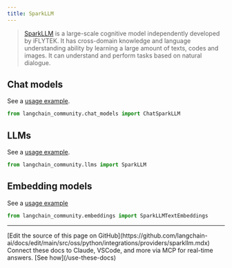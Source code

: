 ```yaml
---
title: SparkLLM
---
```


>[SparkLLM](https://xinghuo.xfyun.cn/spark) is a large-scale cognitive model independently developed by iFLYTEK.
It has cross-domain knowledge and language understanding ability by learning a large amount of texts, codes and images.
It can understand and perform tasks based on natural dialogue.

## Chat models

See a [usage example](/oss/python/integrations/chat/sparkllm).

```python
from langchain_community.chat_models import ChatSparkLLM
```

## LLMs

See a [usage example](/oss/python/integrations/llms/sparkllm).

```python
from langchain_community.llms import SparkLLM
```

## Embedding models

See a [usage example](/oss/python/integrations/text_embedding/sparkllm)

```python
from langchain_community.embeddings import SparkLLMTextEmbeddings
```

---

<Callout icon="pen-to-square" iconType="regular">
    [Edit the source of this page on GitHub](https://github.com/langchain-ai/docs/edit/main/src/oss/python/integrations/providers/sparkllm.mdx)
</Callout>
<Tip icon="terminal" iconType="regular">
    Connect these docs to Claude, VSCode, and more via MCP for    real-time answers. [See how](/use-these-docs)
</Tip>
